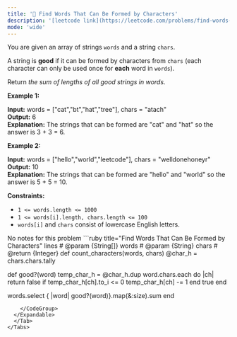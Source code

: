 ```yaml
---
title: '🧩 Find Words That Can Be Formed by Characters'
description: '[leetcode link](https://leetcode.com/problems/find-words-that-can-be-formed-by-characters/description/)'
mode: 'wide'
---
```

<Tabs>
  <Tab title="Question" icon="circle-question" iconType="regular">
    <Card>
      <p>You are given an array of strings <code>words</code> and a string <code>chars</code>.</p>  <p>A string is <strong>good</strong> if it can be formed by characters from <code>chars</code> (each character can only be used once for <strong>each</strong> word in <code>words</code>).</p>  <p>Return <em>the sum of lengths of all good strings in words</em>.</p>   <p><strong class="example">Example 1:</strong></p>   <strong>Input:</strong> words = [&quot;cat&quot;,&quot;bt&quot;,&quot;hat&quot;,&quot;tree&quot;], chars = &quot;atach&quot; <br/> <strong>Output:</strong> 6 <br/> <strong>Explanation:</strong> The strings that can be formed are &quot;cat&quot; and &quot;hat&quot; so the answer is 3 + 3 = 6.   <p><strong class="example">Example 2:</strong></p>   <strong>Input:</strong> words = [&quot;hello&quot;,&quot;world&quot;,&quot;leetcode&quot;], chars = &quot;welldonehoneyr&quot; <br/> <strong>Output:</strong> 10 <br/> <strong>Explanation:</strong> The strings that can be formed are &quot;hello&quot; and &quot;world&quot; so the answer is 5 + 5 = 10.    <p><strong>Constraints:</strong></p>  <ul>  <li><code>1 &lt;= words.length &lt;= 1000</code></li>  <li><code>1 &lt;= words[i].length, chars.length &lt;= 100</code></li>  <li><code>words[i]</code> and <code>chars</code> consist of lowercase English letters.</li> </ul> 
    </Card>
  </Tab>
  <Tab title="Solution" icon="lightbulb" iconType="regular" >
    <Card>
      No notes for this problem
    </Card>
  <Expandable title="code">
    <CodeGroup dropdown>
```ruby title="Find Words That Can Be Formed by Characters" lines
# @param {String[]} words
# @param {String} chars
# @return {Integer}
def count_characters(words, chars)
  @char_h = chars.chars.tally
  
  def good?(word)
    temp_char_h = @char_h.dup
    word.chars.each do |ch|
      return false if temp_char_h[ch].to_i <= 0
      temp_char_h[ch] -= 1
    end
    true
  end

  words.select { |word| good?(word)}.map(&:size).sum
end
```
    </CodeGroup>
  </Expandable>
  </Tab>
</Tabs>